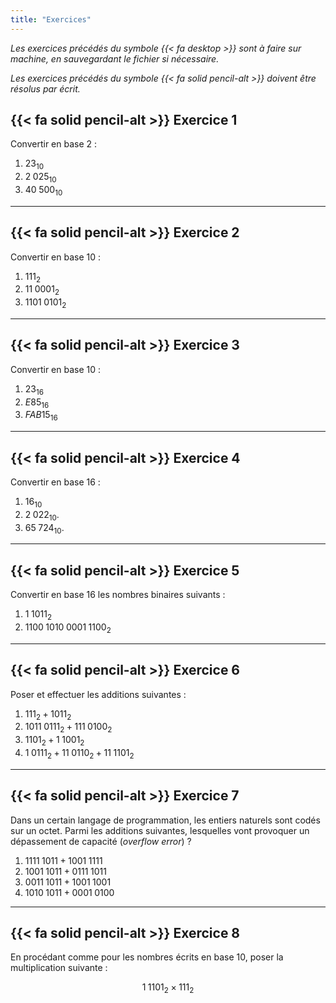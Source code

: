 ```yaml
---
title: "Exercices"
---
```


_Les exercices précédés du symbole {{< fa desktop >}} sont à faire sur machine, en sauvegardant le fichier si nécessaire._

_Les exercices précédés du symbole {{< fa solid pencil-alt >}} doivent être résolus par écrit._


## {{< fa solid pencil-alt >}} Exercice 1

Convertir en base 2 :

1. $23_{10}$
2. $2\;025_{10}$
3. $40\;500_{10}$

------------------------------------------

## {{< fa solid pencil-alt >}} Exercice 2

Convertir en base 10 :

1. $111_2$
2. $11\;0001_2$
3. $1101\;0101_2$

------------------------------------------------

## {{< fa solid pencil-alt >}} Exercice 3

Convertir en base 10 :

1. $23_{16}$
2. $E85_{16}$
3. $FAB15_{16}$

---------------------------------------------------

## {{< fa solid pencil-alt >}} Exercice 4

Convertir en base 16 :

1. $16_{10}$
2. $2\;022_{10}$.
3. $65\;724_{10}$.

----------------------------------------------------------

## {{< fa solid pencil-alt >}} Exercice 5

Convertir en base 16 les nombres binaires suivants :

1. $1\;1011_2$
2. $1100\;1010\;0001\;1100_2$

---------------------------------------------------------

## {{< fa solid pencil-alt >}} Exercice 6

Poser et effectuer les additions suivantes :

1. $111_2+1011_2$
2. $1011\;0111_2+111\;0100_2$
3. $1101_2+1\;1001_2$
4. $1\;0111_2+11\;0110_2+11\;1101_2$

----------------------------------------------------------

## {{< fa solid pencil-alt >}} Exercice 7

Dans un certain langage de programmation, les entiers naturels sont codés sur un octet. Parmi les additions suivantes, lesquelles vont provoquer un dépassement de capacité (_overflow error_) ?

1. $1111\;1011 + 1001\;1111$
2. $1001\;1011 + 0111\;1011$
3. $0011\;1011 + 1001\;1001$
4. $1010\;1011 + 0001\;0100$

-------------------------------------------------------------

## {{< fa solid pencil-alt >}} Exercice 8

En procédant comme pour les nombres écrits en base 10, poser la multiplication suivante :

$$1\;1101_2\times 111_2$$
